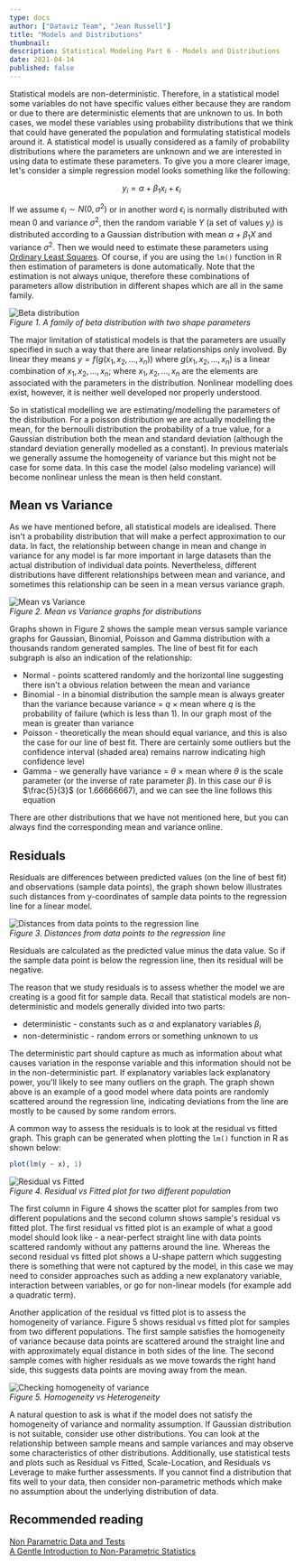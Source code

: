 ```yaml
---
type: docs
author: ["Dataviz Team", "Jean Russell"]
title: "Models and Distributions"
thumbnail: 
description: Statistical Modeling Part 6 - Models and Distributions
date: 2021-04-14
published: false
---  
```



Statistical models are non-deterministic. Therefore, in a statistical model some variables do not have specific values either because they are random or due to there are deterministic elements that are unknown to us. In both cases, we model these variables using probability distributions that we think that could have generated the population and formulating statistical models around it. A statistical model is usually considered as a family of probability distributions where the parameters are unknown and we are interested in using data to estimate these parameters. To give you a more clearer image, let's consider a simple regression model looks something like the following: 

$$
y_{i} = \alpha + \beta_{1}x_{i} + \epsilon_{i}
$$

If we assume $\epsilon_{i} \sim N(0, \sigma^{2})$ or in another word $\epsilon_{i}$ is normally distributed with mean $0$ and variance $\sigma^{2}$, then the random variable $Y$ (a set of values $y_{i}$) is distributed according to a Gaussian distribution with mean $\alpha + \beta_{1}X$ and variance $\sigma^{2}$. Then we would need to estimate these parameters using [Ordinary Least Squares](https://en.wikipedia.org/wiki/Ordinary_least_squares). Of course, if you are using the `lm()` function in R then estimation of parameters is done automatically. Note that the estimation is not always unique, therefore these combinations of parameters allow distribution in different shapes which are all in the same family. 

![Beta distribution](beta.png)  
*Figure 1. A family of beta distribution with two shape parameters*  


The major limitation of statistical models is that the parameters are usually specified in such a way that there are linear relationships only involved. By linear they means $y=f(g(x_{1}, x_{2}, ..., x_{n}))$ where $g(x_{1}, x_{2}, ..., x_{n})$ is a linear combination of $x_{1}, x_{2}, ..., x_{n}$; where $x_{1}, x_{2}, ..., x_{n}$ are the elements are associated with the parameters in the distribution. Nonlinear modelling does exist, however, it is neither well developed nor properly understood.

So in statistical modelling we are estimating/modelling the parameters of the distribution. For a poisson distribution we are actually modelling the mean, for the bernoulli distribution the probability of a true value, for a Gaussian distribution both the mean and standard deviation (although the standard deviation generally modelled as a constant). In previous materials we generally assume the homogeneity of variance but this might not be case for some data. In this case the model (also modeling variance) will become nonlinear unless the mean is then held constant.  


## Mean vs Variance
As we have mentioned before, all statistical models are idealised. There isn't a probability distribution that will make a perfect approximation to our data. In fact, the relationship between change in mean and change in variance for any model is far more important in large datasets than the actual distribution of individual data points. Nevertheless, different distributions have different relationships between mean and variance, and sometimes this relationship can be seen in a mean versus variance graph.  

![Mean vs Variance](meanVariance.png)  
*Figure 2. Mean vs Variance graphs for distributions*  

Graphs shown in Figure 2 shows the sample mean versus sample variance graphs for Gaussian, Binomial, Poisson and Gamma distribution with a thousands random generated samples. The line of best fit for each subgraph is also an indication of the relationship:
- Normal - points scattered randomly and the horizontal line suggesting there isn't a obvious relation between the mean and variance
- Binomial - in a binomial distribution the sample mean is always greater than the variance because variance $=$ $q$ $\times$ mean where $q$ is the probability of failure (which is less than 1). In our graph most of the mean is greater than variance
- Poisson - theoretically the mean should equal variance, and this is also the case for our line of best fit. There are certainly some outliers but the confidence interval (shaded area) remains narrow indicating high confidence level
- Gamma - we generally have variance $=$ $\theta$ $\times$ mean where $\theta$ is the scale parameter (or the inverse of rate parameter $\beta$). In this case our $\theta$ is $\frac{5}{3}$ (or 1.66666667), and we can see the line follows this equation
 
There are other distributions that we have not mentioned here, but you can always find the corresponding mean and variance online.  


## Residuals
Residuals are differences between predicted values (on the line of best fit) and observations (sample data points), the graph shown below illustrates such distances from y-coordinates of sample data points to the regression line for a linear model.

![Distances from data points to the regression line](./residual.png)  
*Figure 3. Distances from data points to the regression line*  

Residuals are calculated as the predicted value minus the data value. So if the sample data point is below the regression line, then its residual will be negative.  
 
The reason that we study residuals is to assess whether the model we are creating is a good fit for sample data. Recall that statistical models are non-deterministic and models generally divided into two parts:
- deterministic - constants such as $\alpha$ and explanatory variables $\beta_{i}$
- non-deterministic - random errors or something unknown to us
 
The deterministic part should capture as much as information about what causes variation in the response variable and this information should not be in the non-deterministic part. If explanatory variables lack explanatory power, you'll likely to see many outliers on the graph. The graph shown above is an example of a good model where data points are randomly scattered around the regression line, indicating deviations from the line are mostly to be caused by some random errors.  
 
A common way to assess the residuals is to look at the residual vs fitted graph. This graph can be generated when plotting the `lm()` function in R as shown below:  

```r
plot(lm(y ~ x), 1)
```

![Residual vs Fitted](./residualvsFitted.png)  
*Figure 4. Residual vs Fitted plot for two different population*  

The first column in Figure 4 shows the scatter plot for samples from two different populations and the second column shows sample's residual vs fitted plot. The first residual vs fitted plot is an example of what a good model should look like - a near-perfect straight line with data points scattered randomly without any patterns around the line. Whereas the second residual vs fitted plot shows a U-shape pattern which suggesting there is something that were not captured by the model, in this case we may need to consider approaches such as adding a new explanatory variable, interaction between variables, or go for non-linear models (for example add a quadratic term).  
 
Another application of the residual vs fitted plot is to assess the homogeneity of variance. Figure 5 shows residual vs fitted plot for samples from two different populations. The first sample satisfies the homogeneity of variance because data points are scattered around the straight line and with approximately equal distance in both sides of the line. The second sample comes with higher residuals as we move towards the right hand side, this suggests data points are moving away from the mean.


![Checking homogeneity of variance](./homovsHetero.png)  
*Figure 5. Homogeneity vs Heterogeneity*  

A natural question to ask is what if the model does not satisfy the homogeneity of variance and normality assumption. If Gaussian distribution is not suitable, consider use other distributions. You can look at the relationship between sample means and sample variances and may observe some characteristics of other distributions. Additionally, use statistical tests and plots such as Residual vs Fitted, Scale-Location, and Residuals vs Leverage to make further assessments. If you cannot find a distribution that fits well to your data, then consider non-parametric methods which make no assumption about the underlying distribution of data.


## Recommended reading
[Non Parametric Data and Tests](https://www.statisticshowto.com/probability-and-statistics/statistics-definitions/parametric-and-non-parametric-data/)  
[A Gentle Introduction to Non-Parametric Statistics](https://www.youtube.com/watch?v=xA0QcbNxENs)




